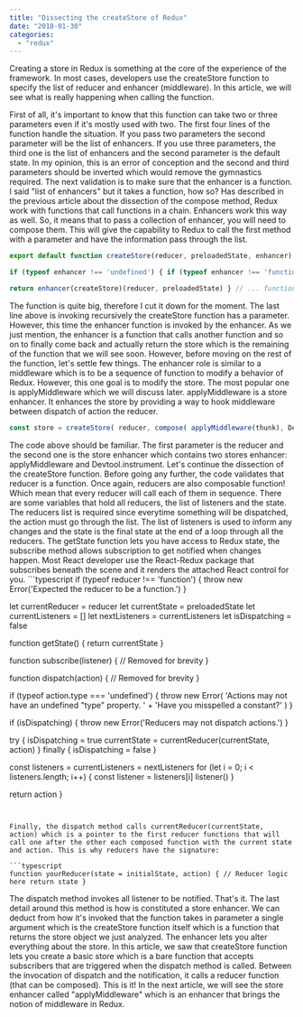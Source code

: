 ```yaml
---
title: "Dissecting the createStore of Redux"
date: "2018-01-30"
categories: 
  - "redux"
---
```


Creating a store in Redux is something at the core of the experience of the framework. In most cases, developers use the createStore function to specify the list of reducer and enhancer (middleware). In this article, we will see what is really happening when calling the function.

First of all, it's important to know that this function can take two or three parameters even if it's mostly used with two. The first four lines of the function handle the situation. If you pass two parameters the second parameter will be the list of enhancers. If you use three parameters, the third one is the list of enhancers and the second parameter is the default state. In my opinion, this is an error of conception and the second and third parameters should be inverted which would remove the gymnastics required. The next validation is to make sure that the enhancer is a function. I said "list of enhancers" but it takes a function, how so? Has described in the previous article about the dissection of the compose method, Redux work with functions that call functions in a chain. Enhancers work this way as well. So, it means that to pass a collection of enhancer, you will need to compose them. This will give the capability to Redux to call the first method with a parameter and have the information pass through the list.

```typescript
export default function createStore(reducer, preloadedState, enhancer) { if (typeof preloadedState === 'function' && typeof enhancer === 'undefined') { enhancer = preloadedState preloadedState = undefined }

if (typeof enhancer !== 'undefined') { if (typeof enhancer !== 'function') { throw new Error('Expected the enhancer to be a function.') }

return enhancer(createStore)(reducer, preloadedState) } // ... function keeps going but cut for brevity 
``` 


The function is quite big, therefore I cut it down for the moment. The last line above is invoking recursively the createStore function has a parameter. However, this time the enhancer function is invoked by the enhancer. As we just mention, the enhancer is a function that calls another function and so on to finally come back and actually return the store which is the remaining of the function that we will see soon. However, before moving on the rest of the function, let's settle few things. The enhancer role is similar to a middleware which is to be a sequence of function to modify a behavior of Redux. However, this one goal is to modify the store. The most popular one is applyMiddleware which we will discuss later. applyMiddleware is a store enhancer. It enhances the store by providing a way to hook middleware between dispatch of action the reducer.

```typescript
const store = createStore( reducer, compose( applyMiddleware(thunk), DevTools.instrument() ) ) 
``` 


The code above should be familiar. The first parameter is the reducer and the second one is the store enhancer which contains two stores enhancer: applyMiddleware and Devtool.instrument. Let's continue the dissection of the createStore function. Before going any further, the code validates that reducer is a function. Once again, reducers are also composable function! Which mean that every reducer will call each of them in sequence. There are some variables that hold all reducers, the list of listeners and the state. The reducers list is required since everytime something will be dispatched, the action must go through the list. The list of listeners is used to inform any changes and the state is the final state at the end of a loop through all the reducers. The getState function lets you have access to Redux state, the subscribe method allows subscription to get notified when changes happen. Most React developer use the React-Redux package that subscribes beneath the scene and it renders the attached React control for you. ```typescript
if (typeof reducer !== 'function') { throw new Error('Expected the reducer to be a function.') }

let currentReducer = reducer let currentState = preloadedState let currentListeners = \[\] let nextListeners = currentListeners let isDispatching = false

function getState() { return currentState }

function subscribe(listener) { // Removed for brevity }

function dispatch(action) { // Removed for brevity }

if (typeof action.type === 'undefined') { throw new Error( 'Actions may not have an undefined "type" property. ' + 'Have you misspelled a constant?' ) }

if (isDispatching) { throw new Error('Reducers may not dispatch actions.') }

try { isDispatching = true currentState = currentReducer(currentState, action) } finally { isDispatching = false }

const listeners = currentListeners = nextListeners for (let i = 0; i < listeners.length; i++) { const listener = listeners\[i\] listener() }

return action } 
``` 


Finally, the dispatch method calls currentReducer(currentState, action) which is a pointer to the first reducer functions that will call one after the other each composed function with the current state and action. This is why reducers have the signature:

```typescript
function yourReducer(state = initialState, action) { // Reducer logic here return state } 
``` 


The dispatch method invokes all listener to be notified. That's it. The last detail around this method is how is constituted a store enhancer. We can deduct from how it's invoked that the function takes in parameter a single argument which is the createStore function itself which is a function that returns the store object we just analyzed. The enhancer lets you alter everything about the store. In this article, we saw that createStore function lets you create a basic store which is a bare function that accepts subscribers that are triggered when the dispatch method is called. Between the invocation of dispatch and the notification, it calls a reducer function (that can be composed). This is it! In the next article, we will see the store enhancer called "applyMiddleware" which is an enhancer that brings the notion of middleware in Redux.
